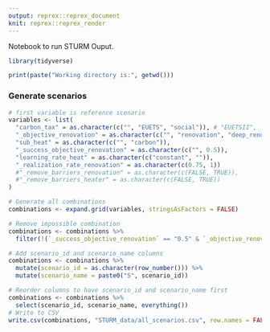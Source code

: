 ```yaml
---
output: reprex::reprex_document
knit: reprex::reprex_render
---
```


Notebook to run STURM Ouput.

```r
library(tidyverse)

print(paste("Working directory is:", getwd()))

```

### Generate scenarios
```r
# first variable is reference scenario
variables <- list(
  "carbon_tax" = as.character(c("", "EUETS", "social")), # "EUETSII", 
  "_objective_renovation" = as.character(c("", "renovation", "deep_renovation")),
  "sub_heat" = as.character(c("", "carbon")),
  "_success_objective_renovation" = as.character(c("", 0.5)),
  "learning_rate_heat" = as.character(c("constant", "")),
  "_realization_rate_renovation" = as.character(c(0.75, 1))
  #"_remove_barriers_renovation" = as.character(c(FALSE, TRUE)),
  #"_remove_barriers_heater" = as.character(c(FALSE, TRUE))
)

```

```r
# Generate all combinations
combinations <- expand.grid(variables, stringsAsFactors = FALSE)

# Remove impossible combination
combinations <- combinations %>%
  filter(!(`_success_objective_renovation` == "0.5" & `_objective_renovation` == ""))

# Add scenario_id and scenario_name columns
combinations <- combinations %>%
  mutate(scenario_id = as.character(row_number())) %>%
  mutate(scenario_name = paste0("S", scenario_id))

# Reorder columns to have scenario_id and scenario_name first
combinations <- combinations %>%
  select(scenario_id, scenario_name, everything())
# Write to CSV
write.csv(combinations, "STURM_data/all_scenarios.csv", row.names = FALSE)

```
